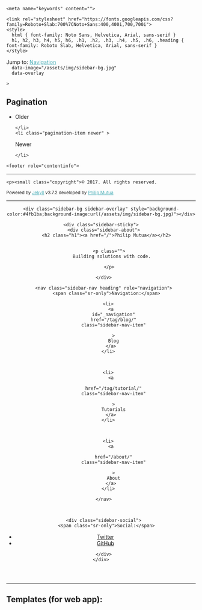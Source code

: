 <!DOCTYPE html>
<html lang="en"><!--
 __  __                __                                     __


 :::    ::: :::   ::: :::::::::  :::::::::: :::::::::  :::    ::: :::   ::: :::        :::        
 :+:    :+: :+:   :+: :+:    :+: :+:        :+:    :+: :+:    :+: :+:   :+: :+:        :+:        
 +:+    +:+  +:+ +:+  +:+    +:+ +:+        +:+    +:+ +:+    +:+  +:+ +:+  +:+        +:+        
 +#++:++#++   +#++:   +#+    +:+ +#++:++#   +#++:++#+  +#++:++#++   +#++:   +#+        +#+        
 +#+    +#+    +#+    +#+    +#+ +#+        +#+        +#+    +#+    +#+    +#+        +#+        
 #+#    #+#    #+#    #+#    #+# #+#        #+#        #+#    #+#    #+#    #+#        #+#        
 ###    ###    ###    #########  ########## ###        ###    ###    ###    ########## ##########
 
This is a Modified version I tweeked <https://github.com/pmutua> 

>



-->





  <link rel="stylesheet" href="/assets/css/main.css">

<meta charset="utf-8">
<meta name="viewport" content="width=device-width, initial-scale=1, maximum-scale=1, user-scalable=no">
<meta http-equiv="x-ua-compatible" content="ie=edge">


  
<!-- Begin Jekyll SEO tag v2.4.0 -->
<title>Blog | Philip Mutua</title>
<meta name="generator" content="Jekyll v3.7.3" />
<meta property="og:title" content="Blog" />
<meta name="author" content="philip mutua" />
<meta property="og:locale" content="en" />
<meta name="description" content="Building solutions with technology." />
<meta property="og:description" content="Building solutions with technology." />
<link rel="canonical" href="http://localhost:4000/index.mdx" />
<meta property="og:url" content="http://localhost:4000/index.mdx" />
<meta property="og:site_name" content="Philip Mutua" />
<script type="application/ld+json">
{"description":"Building solutions with technology.","author":{"@type":"Person","name":"philip mutua"},"@type":"WebPage","url":"http://localhost:4000/index.mdx","publisher":{"@type":"Organization","logo":{"@type":"ImageObject","url":"http://localhost:4000/assets/icons/icon.png"},"name":"philip mutua"},"headline":"Blog","@context":"http://schema.org"}</script>
<!-- End Jekyll SEO tag -->


  

  
    <meta name="keywords" content="">
  


<meta name="mobile-web-app-capable" content="yes">

<meta name="apple-mobile-web-app-capable" content="yes">
<meta name="apple-mobile-web-app-title" content="Philip Mutua">
<meta name="apple-mobile-web-app-status-bar-style" content="black">

<meta name="application-name" content="Philip Mutua">
<meta name="msapplication-config" content="/assets/ieconfig.xml">


<meta name="theme-color" content="#4fb1ba">


<meta name="generator" content="Philip Mutua | Software Engineer">

<link type="application/atom+xml" rel="alternate" href="http://localhost:4000/feed.xml" title="Philip Mutua" />



<link rel="alternate" href="http://localhost:4000/index.mdx" hreflang="en">

<link rel="shortcut icon" href="/assets/icons/favicon.ico">
<link rel="apple-touch-icon" href="/assets/icons/icon.png">

<link rel="manifest" href="/assets/manifest.json">


  <link rel="dns-prefetch" href="https://fonts.googleapis.com">
  <link rel="dns-prefetch" href="https://fonts.gstatic.com">







<link id="_katexJS"  rel="dns-prefetch" href="/assets/bower_components/katex/dist/katex.min.js">
<link id="_katexCSS" rel="dns-prefetch" href="/assets/bower_components/katex/dist/katex.min.css">

<script>
  function stdOnEnd(n,e){n.onload=function(){this.onerror=this.onload=null,e(null,n)},n.onerror=function(){this.onerror=this.onload=null,e(new Error("Failed to load "+this.src),n)}}function ieOnEnd(n,e){n.onreadystatechange=function(){"complete"!=this.readyState&&"loaded"!=this.readyState||(this.onreadystatechange=null,e(null,n))}}window.setRelStylesheet=function(n){function e(){this.rel="stylesheet"}var o=document.getElementById(n);o.addEventListener?o.addEventListener("load",e,!1):o.onload=e},window._loaded=!1,window.loadJSDeferred=function(n,e){function o(){window._loaded=!0;var o=document.createElement("script");o.src=n,e&&(("onload"in o?stdOnEnd:ieOnEnd)(o,e),o.onload||stdOnEnd(o,e));var t=document.scripts[0];t.parentNode.insertBefore(o,t)}window._loaded?o():window.addEventListener?window.addEventListener("load",o,!1):window.onload=o};
!function(a){"use strict";var b=function(b,c,d){function e(a){return h.body?a():void setTimeout(function(){e(a)})}function f(){i.addEventListener&&i.removeEventListener("load",f),i.media=d||"all"}var g,h=a.document,i=h.createElement("link");if(c)g=c;else{var j=(h.body||h.getElementsByTagName("head")[0]).childNodes;g=j[j.length-1]}var k=h.styleSheets;i.rel="stylesheet",i.href=b,i.media="only x",e(function(){g.parentNode.insertBefore(i,c?g:g.nextSibling)});var l=function(a){for(var b=i.href,c=k.length;c--;)if(k[c].href===b)return a();setTimeout(function(){l(a)})};return i.addEventListener&&i.addEventListener("load",f),i.onloadcssdefined=l,l(f),i};"undefined"!=typeof exports?exports.loadCSS=b:a.loadCSS=b}("undefined"!=typeof global?global:this);
!function(a){if(a.loadCSS){var b=loadCSS.relpreload={};if(b.support=function(){try{return a.document.createElement("link").relList.supports("preload")}catch(b){return!1}},b.poly=function(){for(var b=a.document.getElementsByTagName("link"),c=0;c<b.length;c++){var d=b[c];"preload"===d.rel&&"style"===d.getAttribute("as")&&(a.loadCSS(d.href,d,d.getAttribute("media")),d.rel=null)}},!b.support()){b.poly();var c=a.setInterval(b.poly,300);a.addEventListener&&a.addEventListener("load",function(){b.poly(),a.clearInterval(c)}),a.attachEvent&&a.attachEvent("onload",function(){a.clearInterval(c)})}}}(this);

  window._noPushState = false;
  window._noDrawer = false;
</script>

<!--[if gt IE 8]><!-->


<script>
  WebFontConfig = {
    
    google: {
      families: ['Roboto+Slab:700','Noto+Sans:400,400i,700,700i']
    },
    

    custom: {
      families: ['icomoon'],
      urls: ['/assets/icomoon/style.css']
    }
  };
  (function(d) {
    var wf = d.createElement('script'), s = d.scripts[0];
    wf.src = "/assets/bower_components/webfontloader/webfontloader.js";
    s.parentNode.insertBefore(wf, s);
  }(document));
</script>
<!--<![endif]-->

<noscript>
  
  

  
    <link rel="stylesheet" href="https://fonts.googleapis.com/css?family=Roboto+Slab:700%7CNoto+Sans:400,400i,700,700i">
    <style>
      html { font-family: Noto Sans, Helvetica, Arial, sans-serif }
      h1, h2, h3, h4, h5, h6, .h1, .h2, .h3, .h4, .h5, .h6, .heading { font-family: Roboto Slab, Helvetica, Arial, sans-serif }
    </style>
  

  <link rel="stylesheet" href="/assets/icomoon/style.css">
</noscript>

<!--[if gt IE 8]><!-->



  <link rel="stylesheet" href="/assets/css/hydejack-7.5.0.css">



<style id="_pageStyle">

.content a:not(.btn){color:#4fb1ba;border-color:rgba(79,177,186,0.2)}.content a:not(.btn):hover{border-color:#4fb1ba}:focus{outline-color:#4fb1ba}.btn-primary{color:#fff;background-color:#4fb1ba;border-color:#4fb1ba}.btn-primary:focus,.btn-primary.focus{box-shadow:0 0 0 3px rgba(79,177,186,0.5)}.btn-primary:hover,.btn-primary.hover{color:#fff;background-color:#409ba3;border-color:#409ba3}.btn-primary:disabled,.btn-primary.disabled{color:#fff;background-color:#4fb1ba;border-color:#4fb1ba}.btn-primary:active,.btn-primary.active{color:#fff;background-color:#409ba3;border-color:#409ba3}::selection{color:#fff;background:#4fb1ba}::-moz-selection{color:#fff;background:#4fb1ba}

</style>

<!--<![endif]-->




  
  <div class="navbar fixed-top">
  <div class="content">
    <div class="nav-btn-bar">
      <span class="sr-only">Jump to:</span>
      <a id="_menu" class="nav-btn no-hover" href="#_navigation">
        <span class="sr-only">Navigation</span>
        <span class="icon-menu"></span>
      </a>
    </div>
  </div>
</div>


<hy-push-state>
  <main
    id="_main"
    class="content fade-in layout-blog"
    role="main"
    data-color="#4fb1ba"
    data-theme-color=""
    
      data-image="/assets/img/sidebar-bg.jpg"
      data-overlay
    
    >
    

  

<h2 class="sr-only">Pagination</h2>
<nav class="pagination heading clearfix" role="navigation">
  <ul>
    <li class="pagination-item older" >
      
      
      
  <span class=" ">Older</span>


    </li>
    <li class="pagination-item newer" >
      
      
      
  <span class=" ">Newer</span>


    </li>
  </ul>
</nav>




    


    <footer role="contentinfo">
  <hr/>
  
    <p><small class="copyright">© 2017. All rights reserved.
</small></p>
  
  
  <p><small>Powered by <a class="external" href="https://jekyllrb.com/">Jekyll</a> v<span id="_version">3.7.2 </span>
      developed by <a class="external" href="https://twitter.com/itsphilipmutua"/>Philip Mutua</a></small></p>
  <hr class="sr-only"/>
</footer>

  </main>
  <hy-drawer>
  <header id="_sidebar" class="sidebar" role="banner">
    
    <div class="sidebar-bg sidebar-overlay" style="background-color:#4fb1ba;background-image:url(/assets/img/sidebar-bg.jpg)"></div>

    <div class="sidebar-sticky">
      <div class="sidebar-about">
        <h2 class="h1"><a href="/">Philip Mutua</a></h2>
        
        
          <p class="">
            Building solutions with code.

          </p>
        
      </div>

      <nav class="sidebar-nav heading" role="navigation">
        <span class="sr-only">Navigation:</span>
<ul>
  
  
  
  
    
      <li>
        <a
          id="_navigation"
          href="/tag/blog/"
          class="sidebar-nav-item"
          
          >
          Blog
        </a>
      </li>
    
  
    
      <li>
        <a
          
          href="/tag/tutorial/"
          class="sidebar-nav-item"
          
          >
          Tutorials
        </a>
      </li>
    
  
    
      <li>
        <a
          
          href="/about/"
          class="sidebar-nav-item"
          
          >
          About
        </a>
      </li>
    
  
</ul>

      </nav>

      

      <div class="sidebar-social">
        <span class="sr-only">Social:</span>
<ul>
  

  

  
    













<li>
  <a href="https://twitter.com/itsphilipmutua" title="Twitter" class="no-mark-external">
    <span class="icon-twitter"></span>
    <span class="sr-only">Twitter</span>
  </a>
</li>

  
    













<li>
  <a href="https://github.com/pmutua" title="GitHub" class="no-mark-external">
    <span class="icon-github"></span>
    <span class="sr-only">GitHub</span>
  </a>
</li>

  
</ul>

      </div>
    </div>
  </header>
</hy-drawer>

</hy-push-state>


  

  <!--[if gt IE 9]><!-->
  
  <script>loadJSDeferred('/assets/js/hydejack-7.5.0.js');</script>
  
  <!--<![endif]-->



  
<hr class="sr-only"/>
<h2 class="sr-only">Templates (for web app):</h2>

<template id="_animation-template">
  <div class="animation-main fixed-top">
    <div class="content">
      <div class="page"></div>
    </div>
  </div>
</template>

<template id="_loading-template">
  <div class="loading">
    <span class="sr-only">Loading…</span>
    <span class="icon-cog"></span>
  </div>
</template>

<template id="_error-template">
  <div class="page">
    <h1 class="page-title">Error</h1>
    
    
    <p class="lead">
      Sorry, an error occurred while loading <a class="this-link" href=""></a>.

    </p>
  </div>
</template>

<template id="_back-template">
  <a id="_back" class="back nav-btn no-hover">
    <span class="sr-only">Back</span>
    <span class="icon-arrow-left2"></span>
  </a>
</template>

<template id="_permalink-template">
  <a href="#" class="permalink">
    <span class="sr-only">Permalink</span>
    <span class="icon-link"></span>
  </a>
</template>












  </html>
